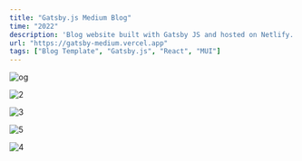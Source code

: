 ```yaml
---
title: "Gatsby.js Medium Blog"
time: "2022"
description: 'Blog website built with Gatsby JS and hosted on Netlify. Perfect for a personal website. Fully featured with tagged blog posts, a link tree, affiliate links, a smooth contact form, and so much more.'
url: "https://gatsby-medium.vercel.app"
tags: ["Blog Template", "Gatsby.js", "React", "MUI"]
---
```



<Image 
  src="/projects/medium/og.png"
  alt="og"
  width={2267}
  height={1280}
/>

<Image 
  src="/projects/medium/phones.png"
  alt="2"
  width={3062}
  height={2042}
  caption="Mobile view, featuring detail view of a blog post, list view of blog posts, a seamless contact form, and a page to showcase gear with affiliate links."
/>

<Image 
  src="/projects/medium/tablet.png"
  alt="3"
  width={2267}
  height={1280}
  caption="Blog post's transform responsively to fit the screen. Sidebars for navigation and meta data are then shown."
/>

<Image 
  src="/projects/medium/dark computer.png"
  alt="5"
  width={5412}
  height={3246}
  caption="Application uses preferred system theme."
/>

<Image 
  src="/projects/medium/light computer.png"
  alt="4"
  width={5412}
  height={3246}
  caption="Or can be manually set to light or dark mode."
/>
